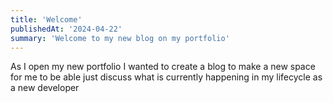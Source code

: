 ```yaml
---
title: 'Welcome'
publishedAt: '2024-04-22'
summary: 'Welcome to my new blog on my portfolio'
---
```


As I open my new portfolio I wanted to create a blog to make a new space for me to be able just discuss what is currently happening in my lifecycle as a new developer